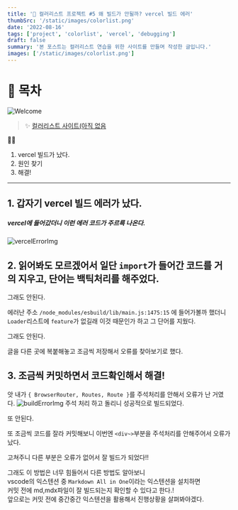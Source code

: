 ```yaml
---
title: '🎉 컬러리스트 프로젝트 #5 왜 빌드가 안될까? vercel 빌드 에러'
thumbSrc: '/static/images/colorlist.png'
date: '2022-08-16'
tags: ['project', 'colorlist', 'vercel', 'debugging']
draft: false
summary: '본 포스트는 컬러리스트 연습을 위한 사이트를 만들며 작성한 글입니다.'
images: ['/static/images/colorlist.png']
---
```


# 📌 목차

![Welcome](/static/images/colorlist.png)

> ✨ [컬러리스트 사이트(아직 없음](https://www.)

💁🏻

1. vercel 빌드가 났다.
2. 원인 찾기
3. 해결!

---

## 1. 갑자기 vercel 빌드 에러가 났다.

##### vercel에 들어갔더니 이런 에러 코드가 주르륵 나온다.

![vercelErrorImg](/static/images/vercelError.webp)

## 2. 읽어봐도 모르겠어서 일단 `import`가 들어간 코드를 거의 지우고, 단어는 백틱처리를 해주었다.

그래도 안된다.<ln/>

에러난 주소 `/node_modules/esbuild/lib/main.js:1475:15` 에 들어가볼까 했더니<br/>
`Loader`리스트에 `feature`가 없길래 이것 때문인가 하고 그 단어를 지웠다.

그래도 안된다.<ln/>

글을 다른 곳에 복붙해놓고 조금씩 저장해서 오류를 찾아보기로 했다.<br/>

## 3. 조금씩 커밋하면서 코드확인해서 해결!

앗 내가 `{ BrowserRouter, Routes, Route }`를 주석처리를 안해서 오류가 난 거였다.
![buildErrorImg](/static/images/buildError.webp)
주석 처리 하고 돌리니 성공적으로 빌드되었다.

또 안된다.

또 조금씩 코드를 잘라 커밋해보니 이번엔 `<div~>`부분을 주석처리를 안해주어서 오류가 났다.

고쳐주니 다른 부분은 오류가 없어서 잘 빌드가 되었다!!<ln/>

그래도 이 방법은 너무 힘들어서 다른 방법도 알아보니 <br/>
vscode의 익스텐션 중 `Markdown All in One`이라는 익스텐션을 설치하면 <br/>
커밋 전에 md,mdx파일이 잘 빌드되는지 확인할 수 있다고 한다.!<br/>
앞으로는 커밋 전에 중간중간 익스텐션을 활용해서 진행상황을 살펴봐야겠다.
